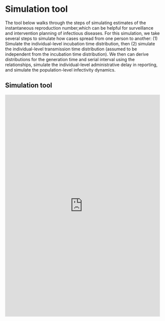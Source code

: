 # Simulation tool { .unnumbered}

The tool below walks through the steps of simulating estimates of the instantaneous reproduction number,which can be helpful for surveillance and intervention planning of infectious diseases. For this simulation, we take several steps to simulate how cases spread from one person to another: (1) Simulate the individual-level incubation time distribution, then (2) simulate the individual-level transmission time distribution (assumed to be independent from the incubation time distribution). We then can derive distributions for the generation time and serial interval using the relationships, simulate the individual-level administrative delay in reporting, and simulate the population-level infectivity dynamics.

## Simulation tool

```{=html}
 <iframe id="example1" src="https://mobslab.shinyapps.io/simulate_infection_data/" style="border: none; width: 100%; height: 720px" frameborder="0"></iframe>
```
